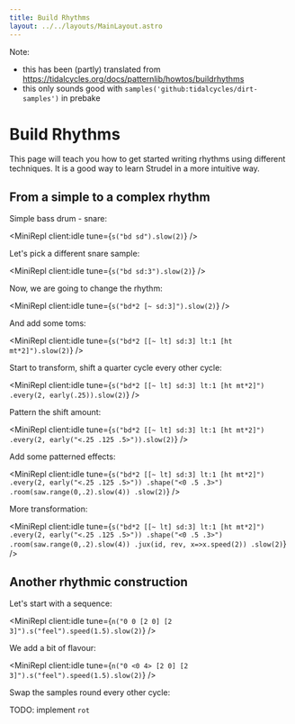 ```yaml
---
title: Build Rhythms
layout: ../../layouts/MainLayout.astro
---
```



Note:

- this has been (partly) translated from https://tidalcycles.org/docs/patternlib/howtos/buildrhythms
- this only sounds good with `samples('github:tidalcycles/dirt-samples')` in prebake

# Build Rhythms

This page will teach you how to get started writing rhythms using different techniques. It is a good way to learn Strudel in a more intuitive way.

## From a simple to a complex rhythm

Simple bass drum - snare:

<MiniRepl client:idle tune={`s("bd sd").slow(2)`} />

Let's pick a different snare sample:

<MiniRepl client:idle tune={`s("bd sd:3").slow(2)`} />

Now, we are going to change the rhythm:

<MiniRepl client:idle tune={`s("bd*2 [~ sd:3]").slow(2)`} />

And add some toms:

<MiniRepl client:idle tune={`s("bd*2 [[~ lt] sd:3] lt:1 [ht mt*2]").slow(2)`} />

Start to transform, shift a quarter cycle every other cycle:

<MiniRepl
  client:idle
  tune={`s("bd*2 [[~ lt] sd:3] lt:1 [ht mt*2]")
.every(2, early(.25)).slow(2)`}
/>

Pattern the shift amount:

<MiniRepl
  client:idle
  tune={`s("bd*2 [[~ lt] sd:3] lt:1 [ht mt*2]")
.every(2, early("<.25 .125 .5>")).slow(2)`}
/>

Add some patterned effects:

<MiniRepl
  client:idle
  tune={`s("bd*2 [[~ lt] sd:3] lt:1 [ht mt*2]")
.every(2, early("<.25 .125 .5>"))
.shape("<0 .5 .3>")
.room(saw.range(0,.2).slow(4))
.slow(2)`}
/>

More transformation:

<MiniRepl
  client:idle
  tune={`s("bd*2 [[~ lt] sd:3] lt:1 [ht mt*2]")
.every(2, early("<.25 .125 .5>"))
.shape("<0 .5 .3>")
.room(saw.range(0,.2).slow(4))
.jux(id, rev, x=>x.speed(2))
.slow(2)`}
/>

## Another rhythmic construction

Let's start with a sequence:

<MiniRepl client:idle tune={`n("0 0 [2 0] [2 3]").s("feel").speed(1.5).slow(2)`} />

We add a bit of flavour:

<MiniRepl client:idle tune={`n("0 <0 4> [2 0] [2 3]").s("feel").speed(1.5).slow(2)`} />

Swap the samples round every other cycle:

TODO: implement `rot`
